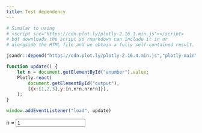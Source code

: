 ```yaml
---
title: Test dependency
---
```


```r
# Similar to using
# <script src="https://cdn.plot.ly/plotly-2.16.1.min.js"></script>
# but downloads the script so rmarkdown can include it in or 
# alongside the HTML file and we obtain a fully self-contained result.

jsandr::depend("https://cdn.plot.ly/plotly-2.16.4.min.js","plotly-main","2.16.4")
```


```js
function update() {
    let n = document.getElementById("anumber").value;
    Plotly.react(
        document.getElementById("output"),
        [{x:[1,2,3],y:[n,n*n,n*n*n]}],
    );
}

window.addEventListener("load", update)
```

n = <input id=anumber type=number value=1 oninput="update()"/>

<div id=output></div>